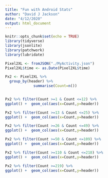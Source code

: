 ```yaml
---
title: "Fun with Android Stats"
author: "David J Jackson"
date: "4/12/2020"
output: html_document
---
```


```r
knitr::opts_chunk$set(echo = TRUE)
library(tidyverse)
library(jsonlite)
library(patchwork)
library(lubridate)
```
```r
Pixel2XL <- fromJSON("./MyActivity.json") 
Pixel2XL$time <- as.Date(Pixel2XL$time)
```
```r
Px2 <- Pixel2XL %>% 
  group_by(header) %>%  
             summarise(Count=n())
  
```
```r
Px2 %>% filter(Count >=1 & Count <=12) %>%
ggplot() +  geom_col(aes(x=Count,y=header))
```
```r
Px2 %>% filter(Count >=13 & Count <=25) %>%
ggplot() +  geom_col(aes(x=Count,y=header))
```
```r
Px2 %>% filter(Count >=26 & Count <=49) %>%
ggplot() +  geom_col(aes(x=Count,y=header))
```
```r
Px2 %>% filter(Count >=50 & Count <=109) %>%
ggplot() +  geom_col(aes(x=Count,y=header))
```

```r
Px2 %>% filter(Count >=110 & Count <=218) %>%
ggplot() +  geom_col(aes(x=Count,y=header)) 
```
```r
Px2 %>% filter(Count >=219) %>%
ggplot() +  geom_col(aes(x=Count,y=header))
```


